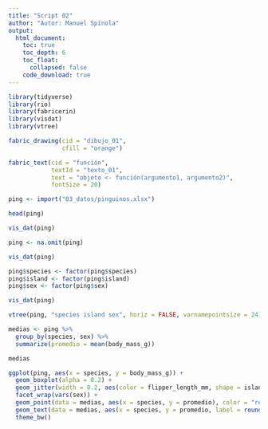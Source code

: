 ```yaml
---
title: "Script 02"
author: "Autor: Manuel Spínola"
output:
  html_document:
    toc: true
    toc_depth: 6
    toc_float:
      collapsed: false
    code_download: true
---
```




```r
library(tidyverse)
library(rio)
library(fabricerin)
library(visdat)
library(vtree)
```

```r
fabric_drawing(cid = "dibujo_01",
               cfill = "orange")
```

```r
fabric_text(cid = "función",
            textId = "texto_01",
            text = "objeto <- función(argumento1, argumento2)",
            fontSize = 20)
```

```r
ping <- import("03_datos/pinguinos.xlsx")
```

```r
head(ping)
```

```r
vis_dat(ping)
```

```r
ping <- na.omit(ping)
```

```r
vis_dat(ping)
```

```r
ping$species <- factor(ping$species)
ping$island <- factor(ping$island)
ping$sex <- factor(ping$sex)
```

```r
vis_dat(ping)
```

```r
vtree(ping, "species island sex", horiz = FALSE, varnamepointsize = 24)
```

```r
medias <- ping %>%
  group_by(species, sex) %>%
  summarize(promedio = mean(body_mass_g))
```

```r
medias
```

```r
ggplot(ping, aes(x = species, y = body_mass_g)) +
  geom_boxplot(alpha = 0.2) +
  geom_jitter(width = 0.2, aes(color = flipper_length_mm, shape = island, size = bill_length_mm)) +
  facet_wrap(vars(sex)) +
  geom_point(data = medias, aes(x = species, y = promedio), color = "red") +
  geom_text(data = medias, aes(x = species, y = promedio, label = round(promedio, 0)), hjust = -0.01) +
  theme_bw()
```
